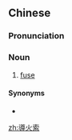 {{also|导火索}}
==Chinese==
{{zh-forms|s=导火索}}

===Pronunciation===
{{zh-pron
|m=dǎohuǒsuǒ
|cat=n
}}

===Noun===
{{zh-noun}}

# [[fuse]] {{gloss|cord}}

====Synonyms====
* {{zh-l|導火線}}

[[zh:導火索]]